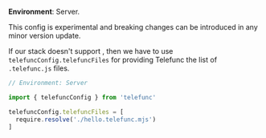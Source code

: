 
**Environment**: Server.

<Note type="warning">This config is experimental and breaking changes can be introduced in any minor version update.</Note>

If our stack doesn't support <Link text="server-side transformation" href="/transformer" />, then we have to use `telefuncConfig.telefuncFiles` for providing Telefunc the list of `.telefunc.js` files.

```js
// Environment: Server

import { telefuncConfig } from 'telefunc'

telefuncConfig.telefuncFiles = [
  require.resolve('./hello.telefunc.mjs')
]
```
